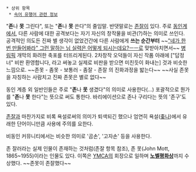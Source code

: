  * 상위 항목
  * [[속어 유행어 관련 정보]]

"'''존'''나 '''못''' 그린다", 또는 "'''존'''나 '''못''' 쓴다"의 줄임말. 반댓말로는 [[존잘]]이 있다. 주로 [[동인]]계에서, 다른 사람에 대한 공격보다는 자기 자신의 창작물을 비관(?)하는 의미로 쓰인다.  공격적인 의도든 진짜 별 생각이 없었건간에 다른 사람에게 '''쓰는 순간부터''' ~~[["네가 한번 만들어봐라" 그런 말하는 님 실력은 어떻게 되시는데요?ㅡㅡ]]로 맞받아치면서~~ [[병림픽]] 개막의 화려한 축포를 터뜨리게된다.  2차창작 오덕들이 자신 작품 아래에 ["답정너" 비판 환영합니다, 라고 써놓고 실제로 비판을 받으면 미친듯이 화내는] 것과 비슷한 느낌으로.
~~존못 - 좀못 - 보통러 - 좀잘 - 존잘 의 진화과정을 밟는다~~ ~~사실 존못을 자칭하는 사람치고 진짜 존못은 별로 없다~~

동인 계층 외 일반인들은 주로 "'''존'''나 '''못''' 생겼다"의 의미로 사용한다(...) 포괄적으로 뭔가를 "'''존'''나 '''못''' 한다"는 뜻으로 써도 통한다. 바리에이션으로 존나 구리다는 뜻의 '존구'도 있다.

[[존잘]]과 마찬가지로 비록 욕설로써의 의미가 퇴색되긴 했으나 엄연히 욕설([[좆나]])에서 유래한 단어이니만큼 사용에 주의를 요한다.

비동인 커뮤니티에서는 비슷한 의미로 '곰손', '고자손' 등을 사용한다.

존 잘러라는 실제 인물이 존재하는 것처럼(존잘 항목 참조), 존 못(John Mott, 1865~1955)이라는 인물도 있다. 이쪽은 [[YMCA]]의 회장으로 일하며 '''[[노벨평화상]]'''까지 수상했다. ~~존못이 존잘했다~~

